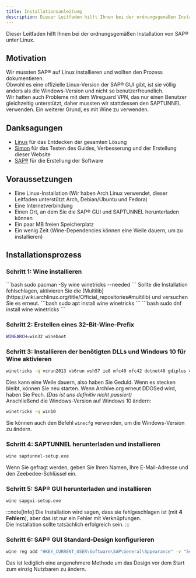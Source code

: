```yaml
---
title: Installationsanleitung
description: Dieser Leitfaden hilft Ihnen bei der ordnungsgemäßen Installation von SAP&reg; unter Linux.
---
```



Dieser Leitfaden hilft Ihnen bei der ordnungsgemäßen Installation von SAP&reg; unter Linux.

## Motivation
Wir mussten SAP&reg; auf Linux installieren und wollten den Prozess dokumentieren.  
Obwohl es eine offizielle Linux-Version der SAP&reg; GUI gibt, ist sie völlig anders als die Windows-Version und nicht so benutzerfreundlich.  
Wir hatten auch Probleme mit dem Wireguard VPN, das nur einen Benutzer gleichzeitig unterstützt, daher mussten wir stattdessen den SAPTUNNEL verwenden. Ein weiterer Grund, es mit Wine zu verwenden.

## Danksagungen
- [Linus](https://github.com/critiqalfish) für das Entdecken der gesamten Lösung
- [Simon](https://github.com/gamersi) für das Testen des Guides, Verbesserung und der Erstellung dieser Website
- [SAP&reg;](https://www.sap.com/) für die Erstellung der Software

## Voraussetzungen
- Eine Linux-Installation (Wir haben Arch Linux verwendet, dieser Leitfaden unterstützt Arch, Debian/Ubuntu und Fedora)
- Eine Internetverbindung
- Einen Ort, an dem Sie die SAP&reg; GUI und SAPTUNNEL herunterladen können
- Ein paar MB freien Speicherplatz
- Ein wenig Zeit (Wine-Dependencies können eine Weile dauern, um zu installieren)

## Installationsprozess
### Schritt 1: Wine installieren
<Tabs syncKey="distro">
  <TabItem label="Arch Linux">
    ```bash
    sudo pacman -Sy wine winetricks --needed
    ```
    Sollte die Installation fehlschlagen, aktivieren Sie die [Multilib](https://wiki.archlinux.org/title/Official_repositories#multilib) und versuchen Sie es erneut.
  </TabItem>
  <TabItem label="Debian/Ubuntu">
    ```bash
    sudo apt install wine winetricks
    ```
  </TabItem>
  <TabItem label="Fedora">
    ```bash
    sudo dnf install wine winetricks
    ```
  </TabItem>
</Tabs>

### Schritt 2: Erstellen eines 32-Bit-Wine-Prefix
```bash
WINEARCH=win32 wineboot
```

### Schritt 3: Installieren der benötigten DLLs und Windows 10 für Wine aktivieren
```bash
winetricks -q vcrun2013 vb6run wsh57 ie8 mfc40 mfc42 dotnet40 gdiplus corefonts
```
Dies kann eine Weile dauern, also haben Sie Geduld. Wenn es stecken bleibt, können Sie neu starten.
Wenn Archive.org erneut DDOSed wird, haben Sie Pech. *(Das ist uns definitiv nicht passiert)*  
Anschließend die Windows-Version auf Windows 10 ändern:
```bash
winetricks -q win10
```
Sie können auch den Befehl `winecfg` verwenden, um die Windows-Version zu ändern.

### Schritt 4: SAPTUNNEL herunterladen und installieren
```bash
wine saptunnel-setup.exe
```
Wenn Sie gefragt werden, geben Sie Ihren Namen, Ihre E-Mail-Adresse und den Zeebedee-Schlüssel ein.

### Schritt 5: SAP&reg; GUI herunterladen und installieren
```bash
wine sapgui-setup.exe
```
:::note[Info]
Die Installation wird sagen, dass sie fehlgeschlagen ist (mit **4 Fehlern**), aber das ist nur ein Fehler mit Verknüpfungen.  
Die Installation sollte tatsächlich erfolgreich sein.
:::

### Schritt 6: SAP&reg; GUI Standard-Design konfigurieren
```bash
wine reg add "HKEY_CURRENT_USER\Software\SAP\General\Appearance" -v "SelectedTheme" -t REG_DWORD -d "0x00000100" -f
```
Das ist lediglich eine angenehmere Methode um das Design vor dem Start zum einzig Nutzbaren zu ändern.
